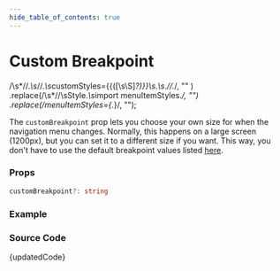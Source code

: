 ```yaml
---
hide_table_of_contents: true
---
```



# Custom Breakpoint

  /\s*\/\/.*\s*\/\/.*\s*customStyles=\{\{([\s\S]*?)\}\}\s*.*\s*.*\/\/.*/,
  ""
)
  .replace(/\s*\/\/\sStyle.*\s*import menuItemStyles.*/, "")
  .replace(/menuItemStyles={.*}/, "");

The `customBreakpoint` prop lets you choose your own size for when the navigation menu changes. Normally, this happens on a large screen (1200px), but you can set it to a different size if you want. This way, you don't have to use the default breakpoint values listed [here](/docs/menu-examples/vertical-examples/vertical-nav/breakpoint).

### Props

```ts noCopy
customBreakpoint?: string
```

### Example

<BrowserWindow url="/vertical-menu/vertical-nav/custom-breakpoint">
  <Provider>
    <CustomBreakpoint />
  </Provider>
</BrowserWindow>

### Source Code

<TsToJsCodeSnippet>{updatedCode}</TsToJsCodeSnippet>
